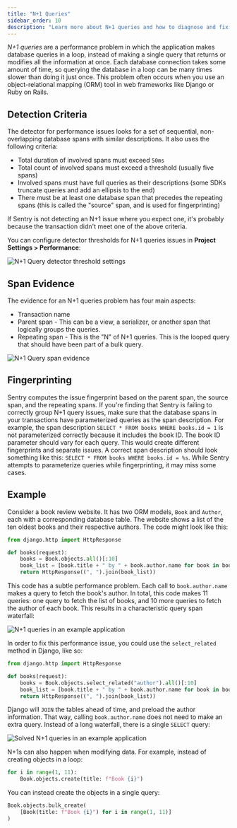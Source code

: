 ```yaml
---
title: "N+1 Queries"
sidebar_order: 10
description: "Learn more about N+1 queries and how to diagnose and fix them."
---
```


_N+1 queries_ are a performance problem in which the application makes database queries in a loop, instead of making a single query that returns or modifies all the information at once. Each database connection takes some amount of time, so querying the database in a loop can be many times slower than doing it just once. This problem often occurs when you use an object-relational mapping (ORM) tool in web frameworks like Django or Ruby on Rails.

## Detection Criteria

The detector for performance issues looks for a set of sequential, non-overlapping database spans with similar descriptions. It also uses the following criteria:

- Total duration of involved spans must exceed `50ms`
- Total count of involved spans must exceed a threshold (usually five spans)
- Involved spans must have full queries as their descriptions (some SDKs truncate queries and add an ellipsis to the end)
- There must be at least one database span that precedes the repeating spans (this is called the "source" span, and is used for fingerprinting)

If Sentry is not detecting an N+1 issue where you expect one, it's probably because the transaction didn't meet one of the above criteria.

You can configure detector thresholds for N+1 queries issues in **Project Settings > Performance**:

![N+1 Query detector threshold settings](/product/issues/issue-details/performance-issues/n-plus-one-queries-detector-settings.png)

## Span Evidence

The evidence for an N+1 queries problem has four main aspects:

- Transaction name
- Parent span - This can be a view, a serializer, or another span that logically groups the queries.
- Repeating span - This is the "N" of N+1 queries. This is the looped query that should have been part of a bulk query.

![N+1 Query span evidence](/product/issues/issue-details/performance-issues/n-plus-one-span-evidence.png)

## Fingerprinting

Sentry computes the issue fingerprint based on the parent span, the source span, and the repeating spans. If you're finding that Sentry is failing to correctly group N+1 query issues, make sure that the database spans in your transactions have parameterized queries as the span description. For example, the span description `SELECT * FROM books WHERE books.id = 1` is not parameterized correctly because it includes the book ID. The book ID parameter should vary for each query. This would create different fingerprints and separate issues. A correct span description should look something like this: `SELECT * FROM books WHERE books.id = %s`. While Sentry attempts to parameterize queries while fingerprinting, it may miss some cases.

## Example

Consider a book review website. It has two ORM models, `Book` and `Author`, each with a corresponding database table. The website shows a list of the ten oldest books and their respective authors. The code might look like this:

```python
from django.http import HttpResponse

def books(request):
    books = Book.objects.all()[:10]
    book_list = [book.title + " by " + book.author.name for book in books]
    return HttpResponse((", ").join(book_list))
```

This code has a subtle performance problem. Each call to `book.author.name` makes a query to fetch the book's author. In total, this code makes 11 queries: one query to fetch the list of books, and 10 more queries to fetch the author of each book. This results in a characteristic query span waterfall:

![N+1 queries in an example application](/product/issues/issue-details/performance-issues/n-plus-one-queries-before.png)

In order to fix this performance issue, you could use the `select_related` method in Django, like so:

```python
from django.http import HttpResponse

def books(request):
    books = Book.objects.select_related("author").all()[:10]
    book_list = [book.title + " by " + book.author.name for book in books]
    return HttpResponse((", ").join(book_list))
```

Django will `JOIN` the tables ahead of time, and preload the author information. That way, calling `book.author.name` does not need to make an extra query. Instead of a long waterfall, there is a single `SELECT` query:

![Solved N+1 queries in an example application](/product/issues/issue-details/performance-issues/n-plus-one-queries-after.png)

N+1s can also happen when modifying data. For example, instead of creating objects in a loop:

```python
for i in range(1, 11):
    Book.objects.create(title: f"Book {i}")
```

You can instead create the objects in a single query:

```python
Book.objects.bulk_create(
    [Book(title: f"Book {i}") for i in range(1, 11)]
)
```
